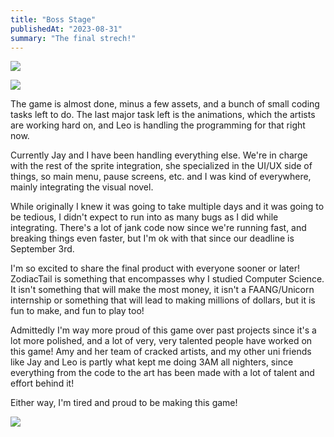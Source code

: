 ```yaml
---
title: "Boss Stage"
publishedAt: "2023-08-31"
summary: "The final strech!"
---
```


[![](/assets/b/log/zt2/0.png)](/assets/b/log/zt2/0.png)

[![](/assets/b/log/zt2/1.png)](/assets/b/log/zt2/1.png)

The game is almost done, minus a few assets, and a bunch of small coding tasks 
left to do.
The last major task left is the animations, which the artists are working hard 
on, and Leo is handling the programming for that right now. 

Currently Jay and I have been handling everything else. We're in charge with the rest of the sprite 
integration, she specialized in the UI/UX side of things, so main menu, 
pause screens, etc. and I was kind of everywhere, mainly integrating the
 visual novel.

While originally I knew it was going to take
  multiple days and it was going to be tedious, I didn't expect to run 
into as many bugs as I did while integrating. There's a lot of jank 
code now since we're running fast, and breaking things even faster, 
but I'm ok with that since our deadline is September 3rd.

I'm so excited to share the final product with everyone sooner or later! 
ZodiacTail is something that encompasses why I studied Computer Science. 
It isn't something that will make the most money, it isn't a FAANG/Unicorn 
internship or something that will lead to making millions of dollars, but it is fun to make, 
and fun to play too! 

Admittedly I'm way more proud of this game over 
past projects since it's a lot more polished, and a lot of very, very 
talented people have worked on this game! Amy and her team of cracked artists, 
and my other uni friends like Jay and Leo is partly what kept me 
doing 3AM all nighters, since everything from the code to the art has been made 
with a lot of talent and effort behind it! 

Either way, I'm tired and proud to be making this game!

[![](/assets/b/log/zt2/2.png)](/assets/b/log/zt2/2.png)